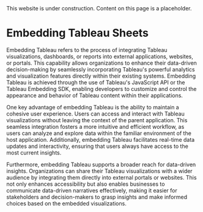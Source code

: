 


<Callout type="warning" emoji="⚠️">
  This website is under construction. Content on this page is a placeholder.
</Callout>

# Embedding Tableau Sheets

Embedding Tableau refers to the process of integrating Tableau visualizations, dashboards, 
or reports into external applications, websites, or portals. This capability allows organizations 
to enhance their data-driven decision-making by seamlessly incorporating Tableau's powerful 
analytics and visualization features directly within their existing systems. Embedding Tableau 
is achieved through the use of Tableau's JavaScript API or the Tableau Embedding SDK, enabling 
developers to customize and control the appearance and behavior of Tableau content within their 
applications.

<TableauViz
  src='https://10ax.online.tableau.com/t/rcgsepulse/views/superstore_embed/Profitability'
  width={800}
  height={830}
  hideTabs={true}
  device='default'
/>


One key advantage of embedding Tableau is the ability to maintain a cohesive user experience. 
Users can access and interact with Tableau visualizations without leaving the context of the parent 
application. This seamless integration fosters a more intuitive and efficient workflow, as users can 
analyze and explore data within the familiar environment of the host application. Additionally, 
embedding Tableau facilitates real-time data updates and interactivity, ensuring that users always 
have access to the most current insights.

Furthermore, embedding Tableau supports a broader reach for data-driven insights. Organizations can 
share their Tableau visualizations with a wider audience by integrating them directly into external 
portals or websites. This not only enhances accessibility but also enables businesses to communicate 
data-driven narratives effectively, making it easier for stakeholders and decision-makers to grasp 
insights and make informed choices based on the embedded visualizations.

